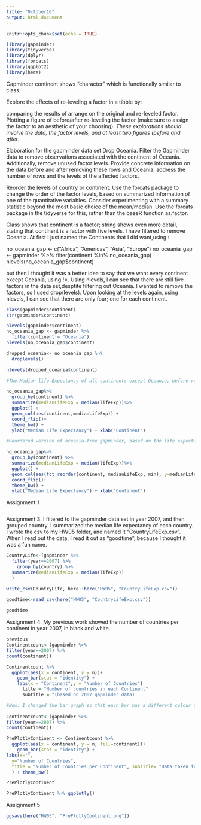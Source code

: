 ```yaml
---
title: "October16"
output: html_document
---
```


```r
knitr::opts_chunk$set(echo = TRUE)
```

```r
library(gapminder)
library(tidyverse)
library(dplyr)
library(forcats)
library(ggplot2)
library(here)
```

Gapminder continent shows "character" which is functionally similar to class. 


Explore the effects of re-leveling a factor in a tibble by:

comparing the results of arrange on the original and re-leveled factor.
Plotting a figure of before/after re-leveling the factor (make sure to assign the factor to an aesthetic of your choosing).
*These explorations should involve the data, the factor levels, and at least two figures (before and after*.

Elaboration for the gapminder data set
Drop Oceania. Filter the Gapminder data to remove observations associated with the continent of Oceania. Additionally, remove unused factor levels. Provide concrete information on the data before and after removing these rows and Oceania; address the number of rows and the levels of the affected factors.

Reorder the levels of country or continent. Use the forcats package to change the order of the factor levels, based on summarized information of one of the quantitative variables. Consider experimenting with a summary statistic beyond the most basic choice of the mean/median. Use the forcats package in the tidyverse for this, rather than the baseR function as.factor.
 

Class shows that continent is a factor; string shows even more detail, stating that continent is a factor with five levels. I have filtered to remove Oceania. At first I just named the Continents that I did want,using :

no_oceania_gap <- c("Africa", "Americas", "Asia", "Europe")
no_oceania_gap <- gapminder %>%
  filter(continent %in% no_oceania_gap)
nlevels(no_oceania_gap$continent)

but then I thought it was a better idea to say that we want every continent except Oceania, using !=. Using nlevels, I can see that there are still five factors in the data set,desptite filtering out Oceania. I wanted to remove the factors, so I used drop(levels). Upon looking at the levels again, using nlevels, I can see that there are only four; one for each continent.  


```r
class(gapminder$continent)
str(gapminder$continent)

nlevels(gapminder$continent)
no_oceania_gap <- gapminder %>%
  filter(continent!= "Oceania")
nlevels(no_oceania_gap$continent)

dropped_oceania<- no_oceania_gap %>% 
  droplevels()

nlevels(dropped_oceania$continent)

#The Median life Expectancy of all continents except Oceania, before releveling.

no_oceania_gap%>%
  group_by(continent) %>%
  summarize(medianLifeExp = median(lifeExp))%>%
  ggplot() +
  geom_col(aes(continent,medianLifeExp)) +
  coord_flip()+
  theme_bw() +
  ylab("Median Life Expectancy") + xlab("Continent")

#Reordered version of oceania-free gapminder, based on the life expectancy. 

no_oceania_gap%>%
  group_by(continent) %>%
  summarize(medianLifeExp = median(lifeExp))%>%
  ggplot() +
  geom_col(aes(fct_reorder(continent, medianLifeExp, min), y=medianLifeExp)) +
  coord_flip()+
  theme_bw() +
  ylab("Median Life Expectancy") + xlab("Continent")

```


Assignment 1
```r

```


Assignment 3: I filtered to the gapminder data set in year 2007, and then grouped country. I summarized the median life expectancy of each country. I wrote the csv to my HW05 folder, and named it "CountryLifeExp.csv". When I read out the data, I read it out as "goodtime", because I thought it was a fun name.
```r
CountryLife<-(gapminder %>% 
  filter(year==2007) %>% 
    group_by(country) %>%
  summarize(medianLifeExp = median(lifeExp)) 
  )

write_csv(CountryLife, here::here("HW05", "CountryLifeExp.csv"))
          
goodtime<-read_csv(here("HW05", "CountryLifeExp.csv"))

goodtime
```
Assignment 4:  My previous work showed the number of countries per continent in year 2007, in black and white.
```r
previous
Continentcount<-(gapminder %>% 
filter(year==2007) %>%
count(continent)) 

Continentcount %>% 
  ggplot(aes(x = continent, y = n))+
    geom_bar(stat = "identity") +
    labs(x = "Continent",y = "Number of Countries")
      title = "Number of countries in each Continent"
      subtitle = "(based on 2007 gapminder data)

```

```r
#Now: I changed the bar graph so that each bar has a different colour to make it distinct. I removed the distracting grey background but kept the lines, so that you could still determine the number of countries, but it is more clear and clean. It was suggested in class to entirely remove the lines, but then you could not determine the number of countries. This was an in-between. I removed the x axis because it was redundant (those are evidently continents), but decided to keep the y axis, and put in a better title which properly explained the x and y axis. This makes the plot cleaner. The subtitle tells us where the data came from, however the subtitle dissappears when I add the plotly interactive component. I used plotly to make it interactive, so you can see data about how many countries are in a continent (denoted "n" when hovering) by hovering over the bar. I made this a seperate graph, so that one graph has the subtitle and is not interactive, and the other is an html widget. 
  
Continentcount<-(gapminder %>% 
filter(year==2007) %>%
count(continent)) 

PrePlotlyContinent <- Continentcount %>% 
  ggplot(aes(x = continent, y = n, fill=continent))+
    geom_bar(stat = "identity") +
labs(x="",
  y="Number of Countries",
  title = "Number of Countries per Continent", subtitle= "Data taken from year 2007 of the Gapminder data set"
  ) + theme_bw()

PrePlotlyContinent

PrePlotlyContinent %>% ggplotly()

```

Assignment 5

```r
ggsave(here("HW05", "PrePlotlyContinent.png"))


```




